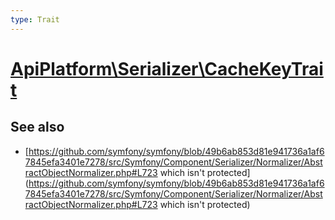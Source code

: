```yaml
---
type: Trait
---
```


# [ApiPlatform\Serializer\CacheKeyTrait](/docs/vmain/reference/Serializer/CacheKeyTrait)

## See also
- [https://github.com/symfony/symfony/blob/49b6ab853d81e941736a1af67845efa3401e7278/src/Symfony/Component/Serializer/Normalizer/AbstractObjectNormalizer.php#L723 which isn't protected](https://github.com/symfony/symfony/blob/49b6ab853d81e941736a1af67845efa3401e7278/src/Symfony/Component/Serializer/Normalizer/AbstractObjectNormalizer.php#L723 which isn't protected)

